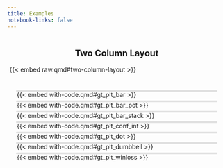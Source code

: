```yaml
---
title: Examples
notebook-links: false
---
```


<style>
.example {
    padding: 5px;
}

iframe {
    overflow: hidden;
}

h3 {
    text-align: center;
}

h3 a {
    text-decoration: none;
    font-size: 20px;

}

/* Turn off weird quarto whitespace behavior */
.embed-hover-wrapper > p {
  margin: 0;
  padding: 0;
  position: absolute;
  top: 0;
  left: 0;
  right: 0;
  bottom: 0;
}

.embed-hover-wrapper {
    position: relative;
    display: block;
    border: 2px solid #e0e0e0;
    border-radius: 8px;
    background: #fff;
}

.embed-hover-overlay {
    position: absolute;
    top: 0; left: 0; right: 0; bottom: 0;
    background: rgba(0,0,0,0.6);
    color: #fff;
    font-size: 1.5em;
    display: flex;
    align-items: center;
    justify-content: center;
    opacity: 0;
    pointer-events: none;
    transition: opacity 0.2s;
    z-index: 2;
    border-radius: 8px;
}

.embed-hover-wrapper:hover .embed-hover-overlay {
    opacity: 1;
    pointer-events: auto;
}

.masonry-container {
  column-count: auto;
  column-width: 350px;
  column-gap: 20px;
  padding: 20px;
}

.masonry-item {
  display: inline-block;
  width: 100%;
  margin-bottom: 20px;
  break-inside: avoid;
}

.shrink-more .cell-output table {
  zoom: 60%;
}

.grow-more .cell-output table {
  zoom: 120%;
}
</style>

::::: {.grid}

:::{.g-col-lg-5 .g-col-12 .example .shrink-example}
### [Two Column Layout](./before-afer.qmd#two-column-layout)
{{< embed raw.qmd#two-column-layout >}}
:::


:::::



::::{.masonry-container}

:::{.masonry-item .shrink-more}
:::{.embed-hover-wrapper}
{{< embed with-code.qmd#gt_plt_bar >}}
[gt_plt_bar<br>see the code](./with-code.html#gt_plt_bar){.embed-hover-overlay}
:::
:::

:::{.masonry-item}
:::{.embed-hover-wrapper}
{{< embed with-code.qmd#gt_plt_bar_pct >}}
[gt_plt_bar_pct<br>see the code](./with-code.html#gt_plt_bar_pct){.embed-hover-overlay}
:::
:::

:::{.masonry-item}
:::{.embed-hover-wrapper}
{{< embed with-code.qmd#gt_plt_bar_stack >}}
[gt_plt_bar_stack<br>see the code](./with-code.html#gt_plt_bar_stack){.embed-hover-overlay}
:::
:::

:::{.masonry-item}
:::{.embed-hover-wrapper}
{{< embed with-code.qmd#gt_plt_conf_int >}}
[gt_plt_conf_int<br>see the code](./with-code.html#gt_plt_conf_int){.embed-hover-overlay}
:::
:::

:::{.masonry-item}
:::{.embed-hover-wrapper}
{{< embed with-code.qmd#gt_plt_dot >}}
[gt_plt_dot<br>see the code](./with-code.html#gt_plt_dot){.embed-hover-overlay}
:::
:::

:::{.masonry-item}
:::{.embed-hover-wrapper}
{{< embed with-code.qmd#gt_plt_dumbbell >}}
[gt_plt_dumbbell<br>see the code](./with-code.html#gt_plt_dumbbell){.embed-hover-overlay}
:::
:::

:::{.masonry-item .grow-more}
:::{.embed-hover-wrapper}
{{< embed with-code.qmd#gt_plt_winloss >}}
[gt_plt_winloss<br>see the code](./with-code.html#gt_plt_winloss){.embed-hover-overlay}
:::
:::

::::
